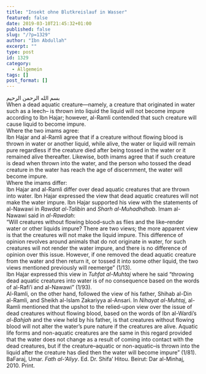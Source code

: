 ```yaml
---
title: "Insekt ohne Blutkreislauf in Wasser"
featured: false
date: 2019-03-10T21:45:32+01:00
published: false
slug: "/?p=1329"
author: "Ibn Abdullah"
excerpt: ""
type: post
id: 1329
category:
  - Allgemein
tags: []
post_format: []
---
```


بسم الله الرحمن الرحيم  
When a dead aquatic creature—namely, a creature that originated in water such as a leech– is thrown into liquid the liquid will not become impure according to Ibn Hajar; however, al-Ramli contended that such creature will cause liquid to become impure.  
Where the two imams agree:  
Ibn Hajar and al-Ramli agree that if a creature without flowing blood is thrown in water or another liquid, while alive, the water or liquid will remain pure regardless if the creature died after being tossed in the water or it remained alive thereafter. Likewise, both imams agree that if such creature is dead when thrown into the water, and the person who tossed the dead creature in the water has reach the age of discernment, the water will become impure.  
Where the imams differ:  
Ibn Hajar and al-Ramli differ over dead aquatic creatures that are thrown into water. Ibn Hajar expressed the view that dead aquatic creatures will not make the water impure. Ibn Hajar supported his view with the statements of al-Nawawi in _Rawdat al-Talibin_ and _Sharh al-Muhadhdhab_. Imam al-Nawawi said in _al-Rawdah_:  
“Will creatures without flowing blood–such as flies and the like–render water or other liquids impure? There are two views; the more apparent view is that the creatures will not make the liquid impure. This difference of opinion revolves around animals that do not originate in water, for such creatures will not render the water impure, and there is no difference of opinion over this issue. However, if one removed the dead aquatic creature from the water and then return it, or tossed it into some other liquid, the two views mentioned previously will reemerge” (1/13).  
Ibn Hajar expressed this view in _Tuhfat al-Muhtaj_ where he said “throwing dead aquatic creatures into water is of no consequence based on the words of al-Rafi’i and al-Nawawi” (1/93).  
Al-Ramli, on the other hand, followed the view of his father, Shihab al-Din al-Ramli, and Sheikh al-Islam Zakariyya al-Ansari. In _Nihayat al-Muhtaj_, al-Ramli mentioned that the upshot to the relied-upon view over the issue of dead creatures without flowing blood, based on the words of Ibn al-Wardi’s _al-Bahjah_ and the view held by his father, is that creatures without flowing blood will not alter the water’s pure nature if the creatures are alive. Aquatic life forms and non-aquatic creatures are the same in this regard provided that the water does not change as a result of coming into contact with the dead creatures, but if the creature–aquatic or non-aquatic–is thrown into the liquid after the creature has died then the water will become impure” (1/81).  
BaFaraj, Umar. _Fath al-‘Aliyy_. Ed. Dr. Shifa’ Hitou. Beirut: Dar al-Minhaj, 2010. Print.
